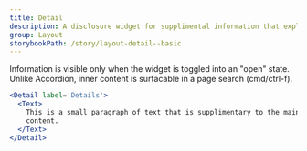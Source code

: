 ```yaml
---
title: Detail
description: A disclosure widget for supplimental information that explains a component, section or flow.
group: Layout
storybookPath: /story/layout-detail--basic
---
```


Information is visible only when the widget is toggled into an "open" state. Unlike Accordion, inner content is surfacable in a page search (cmd/ctrl-f).

```jsx live
<Detail label='Details'>
  <Text>
    This is a small paragraph of text that is supplimentary to the main page
    content.
  </Text>
</Detail>
```
